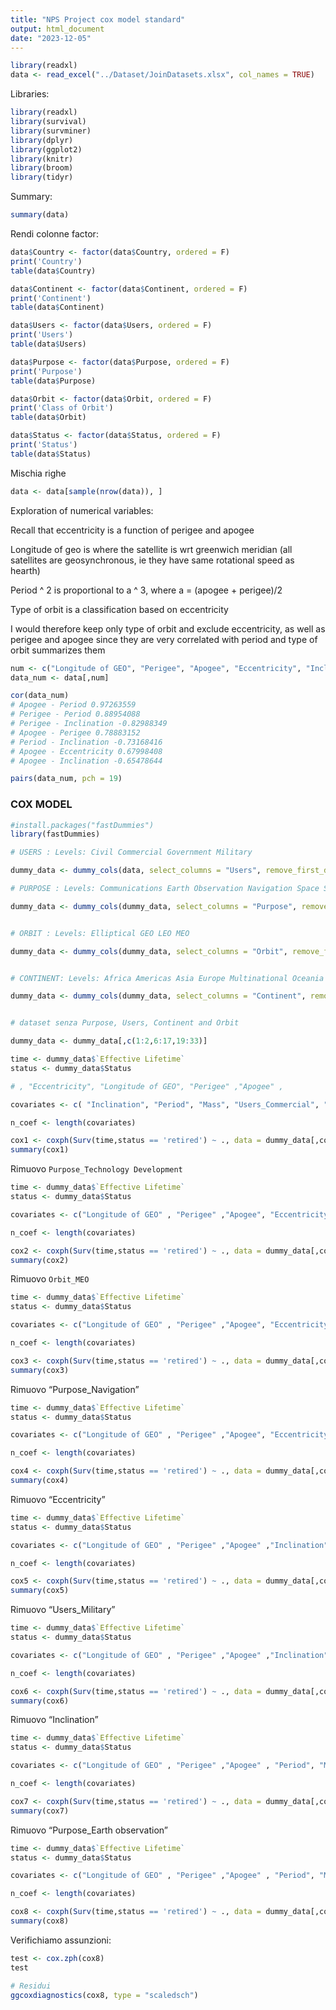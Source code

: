 ```yaml
---
title: "NPS Project cox model standard"
output: html_document
date: "2023-12-05"
---
```


```r
library(readxl)
data <- read_excel("../Dataset/JoinDatasets.xlsx", col_names = TRUE)
```

Libraries:
```r
library(readxl)
library(survival)
library(survminer)
library(dplyr) 
library(ggplot2)
library(knitr)
library(broom)
library(tidyr)
```

Summary:
```r
summary(data)
```

Rendi colonne factor:
```r
data$Country <- factor(data$Country, ordered = F)
print('Country')
table(data$Country)

data$Continent <- factor(data$Continent, ordered = F)
print('Continent')
table(data$Continent)

data$Users <- factor(data$Users, ordered = F)
print('Users')
table(data$Users)

data$Purpose <- factor(data$Purpose, ordered = F)
print('Purpose')
table(data$Purpose)

data$Orbit <- factor(data$Orbit, ordered = F)
print('Class of Orbit')
table(data$Orbit)

data$Status <- factor(data$Status, ordered = F)
print('Status')
table(data$Status)
```
Mischia righe
```r
data <- data[sample(nrow(data)), ]
```

Exploration of numerical variables:

Recall that eccentricity is a function of perigee and apogee

Longitude of geo is where the satellite is wrt greenwich meridian (all satellites are geosynchronous, ie they have same rotational speed as hearth)

Period ^ 2 is proportional to a ^ 3, where a = (apogee + perigee)/2

Type of orbit is a classification based on eccentricity

I would therefore keep only type of orbit and exclude eccentricity, as well as perigee and apogee since they are very correlated with period and type of orbit summarizes them

```r
num <- c("Longitude of GEO", "Perigee", "Apogee", "Eccentricity", "Inclination", "Period", "Mass")
data_num <- data[,num]

cor(data_num)
# Apogee - Period 0.97263559  
# Perigee - Period 0.88954088 
# Perigee - Inclination -0.82988349   
# Apogee - Perigee 0.78883152     
# Period - Inclination -0.73168416   
# Apogee - Eccentricity 0.67998408  
# Apogee - Inclination -0.65478644    

pairs(data_num, pch = 19)
```

### COX MODEL


```r
#install.packages("fastDummies")
library(fastDummies)

# USERS : Levels: Civil Commercial Government Military

dummy_data <- dummy_cols(data, select_columns = "Users", remove_first_dummy = TRUE)

# PURPOSE : Levels: Communications Earth Observation Navigation Space Science Technology Development

dummy_data <- dummy_cols(dummy_data, select_columns = "Purpose", remove_first_dummy = TRUE)


# ORBIT : Levels: Elliptical GEO LEO MEO

dummy_data <- dummy_cols(dummy_data, select_columns = "Orbit", remove_first_dummy = TRUE)


# CONTINENT: Levels: Africa Americas Asia Europe Multinational Oceania

dummy_data <- dummy_cols(dummy_data, select_columns = "Continent", remove_first_dummy = TRUE)


# dataset senza Purpose, Users, Continent and Orbit

dummy_data <- dummy_data[,c(1:2,6:17,19:33)]
```


```r
time <- dummy_data$`Effective Lifetime`
status <- dummy_data$Status

# , "Eccentricity", "Longitude of GEO", "Perigee" ,"Apogee" ,

covariates <- c( "Inclination", "Period", "Mass", "Users_Commercial", "Users_Government", "Users_Military", "Purpose_Earth Observation", "Purpose_Navigation", "Purpose_Space Science", "Purpose_Technology Development", "Orbit_GEO", "Orbit_LEO",  "Orbit_MEO", "Continent_Americas", "Continent_Asia", "Continent_Europe", "Continent_Multinational", "Continent_Oceania")

n_coef <- length(covariates)

cox1 <- coxph(Surv(time,status == 'retired') ~ ., data = dummy_data[,covariates])
summary(cox1)
```

Rimuovo `Purpose_Technology Development`
```r
time <- dummy_data$`Effective Lifetime`
status <- dummy_data$Status

covariates <- c("Longitude of GEO" , "Perigee" ,"Apogee", "Eccentricity" ,"Inclination", "Period", "Mass", "Users_Commercial", "Users_Government",                      "Users_Military", "Purpose_Earth Observation", "Purpose_Navigation", "Purpose_Space Science","Orbit_GEO", "Orbit_LEO","Orbit_MEO",                    "Continent_Americas", "Continent_Asia", "Continent_Europe", "Continent_Multinational","Continent_Oceania")

n_coef <- length(covariates)

cox2 <- coxph(Surv(time,status == 'retired') ~ ., data = dummy_data[,covariates])
summary(cox2)

```

Rimuovo `Orbit_MEO`
```r
time <- dummy_data$`Effective Lifetime`
status <- dummy_data$Status

covariates <- c("Longitude of GEO" , "Perigee" ,"Apogee", "Eccentricity" ,"Inclination", "Period", "Mass", "Users_Commercial", "Users_Government",                      "Users_Military", "Purpose_Earth Observation", "Purpose_Navigation", "Purpose_Space Science","Orbit_GEO", "Orbit_LEO",                    "Continent_Americas", "Continent_Asia", "Continent_Europe", "Continent_Multinational","Continent_Oceania")

n_coef <- length(covariates)

cox3 <- coxph(Surv(time,status == 'retired') ~ ., data = dummy_data[,covariates])
summary(cox3)
```


Rimuovo "Purpose_Navigation"
```r
time <- dummy_data$`Effective Lifetime`
status <- dummy_data$Status

covariates <- c("Longitude of GEO" , "Perigee" ,"Apogee", "Eccentricity" ,"Inclination", "Period", "Mass", "Users_Commercial", "Users_Government",                      "Users_Military", "Purpose_Earth Observation", "Purpose_Space Science","Orbit_GEO", "Orbit_LEO",                    "Continent_Americas", "Continent_Asia", "Continent_Europe", "Continent_Multinational","Continent_Oceania")

n_coef <- length(covariates)

cox4 <- coxph(Surv(time,status == 'retired') ~ ., data = dummy_data[,covariates])
summary(cox4)

```

Rimuovo "Eccentricity"
```r
time <- dummy_data$`Effective Lifetime`
status <- dummy_data$Status

covariates <- c("Longitude of GEO" , "Perigee" ,"Apogee" ,"Inclination", "Period", "Mass", "Users_Commercial", "Users_Government",                      "Users_Military", "Purpose_Earth Observation", "Purpose_Space Science","Orbit_GEO", "Orbit_LEO",                    "Continent_Americas", "Continent_Asia", "Continent_Europe", "Continent_Multinational","Continent_Oceania")

n_coef <- length(covariates)

cox5 <- coxph(Surv(time,status == 'retired') ~ ., data = dummy_data[,covariates])
summary(cox5)

```

Rimuovo "Users_Military"
```r
time <- dummy_data$`Effective Lifetime`
status <- dummy_data$Status

covariates <- c("Longitude of GEO" , "Perigee" ,"Apogee" ,"Inclination", "Period", "Mass", "Users_Commercial", "Users_Government", "Purpose_Earth Observation", "Purpose_Space Science","Orbit_GEO", "Orbit_LEO", "Continent_Americas", "Continent_Asia", "Continent_Europe", "Continent_Multinational","Continent_Oceania")

n_coef <- length(covariates)

cox6 <- coxph(Surv(time,status == 'retired') ~ ., data = dummy_data[,covariates])
summary(cox6)

```
Rimuovo "Inclination"
```r
time <- dummy_data$`Effective Lifetime`
status <- dummy_data$Status

covariates <- c("Longitude of GEO" , "Perigee" ,"Apogee" , "Period", "Mass", "Users_Commercial", "Users_Government", "Purpose_Earth Observation", "Purpose_Space Science","Orbit_GEO", "Orbit_LEO", "Continent_Americas", "Continent_Asia", "Continent_Europe", "Continent_Multinational","Continent_Oceania")

n_coef <- length(covariates)

cox7 <- coxph(Surv(time,status == 'retired') ~ ., data = dummy_data[,covariates])
summary(cox7)

```

Rimuovo "Purpose_Earth observation"
```r
time <- dummy_data$`Effective Lifetime`
status <- dummy_data$Status

covariates <- c("Longitude of GEO" , "Perigee" ,"Apogee" , "Period", "Mass", "Users_Commercial", "Users_Government", "Purpose_Space Science","Orbit_GEO", "Orbit_LEO", "Continent_Americas", "Continent_Asia", "Continent_Europe", "Continent_Multinational","Continent_Oceania")

n_coef <- length(covariates)

cox8 <- coxph(Surv(time,status == 'retired') ~ ., data = dummy_data[,covariates])
summary(cox8)

```

Verifichiamo assunzioni:

```r
test <- cox.zph(cox8)
test
```


```r
# Residui
ggcoxdiagnostics(cox8, type = "scaledsch")
```